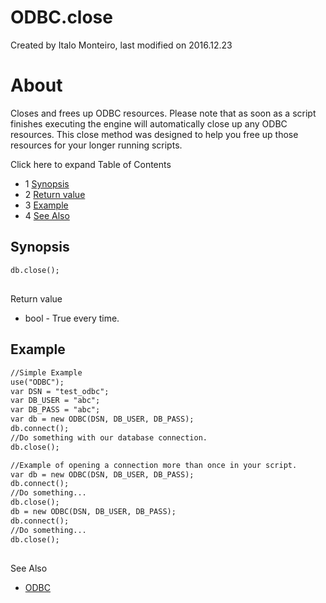 
# ODBC.close 

 Created by  Italo Monteiro, last modified on 2016.12.23

# About

Closes and frees up ODBC resources. Please note that as soon as a script finishes executing the engine will automatically close up any ODBC resources. This close method was designed to help you free up those resources for your longer running scripts.

Click here to expand Table of Contents

* 1 [Synopsis](#synopsis)
* 2 [Return value](#--)
* 3 [Example](#example)
* 4 [See Also](#--)

## Synopsis

```xml
db.close();
```

##   
Return value

* bool - True every time.

## Example

```xml
//Simple Example
use("ODBC");
var DSN = "test_odbc";
var DB_USER = "abc";
var DB_PASS = "abc";
var db = new ODBC(DSN, DB_USER, DB_PASS);
db.connect();
//Do something with our database connection.
db.close(); 
```

```xml
//Example of opening a connection more than once in your script.
var db = new ODBC(DSN, DB_USER, DB_PASS);
db.connect();
//Do something...
db.close();
db = new ODBC(DSN, DB_USER, DB_PASS);
db.connect();
//Do something...
db.close();
```

##   
See Also

* [ODBC](ODBC-DSN/index.mdx#about)


